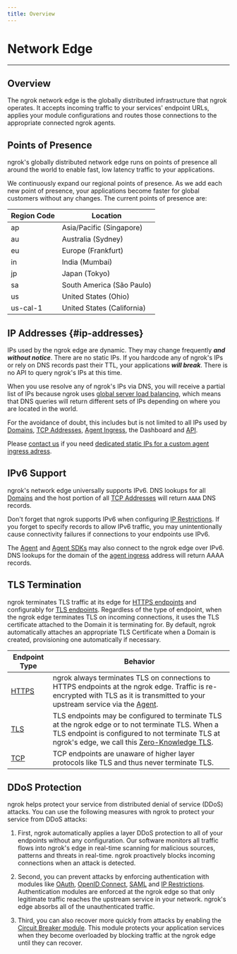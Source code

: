 ```yaml
---
title: Overview
---
```


# Network Edge

---

## Overview

The ngrok network edge is the globally distributed infrastructure that ngrok
operates. It accepts incoming traffic to your services' endpoint URLs, applies
your module configurations and routes those connections to the appropriate
connected ngrok agents.

## Points of Presence

ngrok's globally distributed network edge runs on points of presence all around
the world to enable fast, low latency traffic to your applications.

We continuously expand our regional points of presence. As we add each new
point of presence, your applications become faster for global customers without
any changes. The current points of presence are:

| Region Code | Location                   |
| ----------- | -------------------------- |
| ap          | Asia/Pacific (Singapore)   |
| au          | Australia (Sydney)         |
| eu          | Europe (Frankfurt)         |
| in          | India (Mumbai)             |
| jp          | Japan (Tokyo)              |
| sa          | South America (São Paulo)  |
| us          | United States (Ohio)       |
| us-cal-1    | United States (California) |

## IP Addresses {#ip-addresses}

IPs used by the ngrok edge are dynamic. They may change frequently **_and
without notice_**. There are no static IPs. If you hardcode any of ngrok's IPs
or rely on DNS records past their TTL, your applications **_will break_**.
There is no API to query ngrok's IPs at this time.

When you use resolve any of ngrok's IPs via DNS, you will receive a partial
list of IPs because ngrok uses [global server load
balancing](/network-edge/gslb/), which means that DNS queries will return
different sets of IPs depending on where you are located in the world.

For the avoidance of doubt, this includes but is not limited to all IPs used by
[Domains](/concepts/#domains), [TCP Addresses](/concepts/#tcp-addresses),
[Agent Ingress](/agent/ingress/), the Dashboard and [API](/api/).

Please [contact us](mailto:support@ngrok.com) if you need [dedicated static IPs
for a custom agent ingress adress](/agent/ingress/#dedicated-ips).

## IPv6 Support

ngrok's network edge universally supports IPv6. DNS lookups for all
[Domains](/concepts/#domains) and the host portion of all [TCP
Addresses](/concepts/#tcp-addresses) will return `AAAA` DNS records.

Don't forget that ngrok supports IPv6 when configuring [IP
Restrictions](/http/ip-restrictions). If you forget to specify records to allow
IPv6 traffic, you may unintentionally cause connectivity failures if
connections to your endpoints use IPv6.

The [Agent](/agent/) and [Agent SDKs](/agent-sdks) may also connect to the
ngrok edge over IPv6. DNS lookups for the domain of the [agent
ingress](/agent/ingress/) address will return AAAA records.

## TLS Termination

ngrok terminates TLS traffic at its edge for [HTTPS endpoints](/http/) and
configurably for [TLS endpoints](/tls/). Regardless of the type of endpoint,
when the ngrok edge terminates TLS on incoming connections, it uses the TLS
certificate attached to the Domain it is terminating for. By default, ngrok
automatically attaches an appropriate TLS Certificate when a Domain is created,
provisioning one automatically if necessary.

| Endpoint Type        | Behavior                                                                                                                                                                                                                         |
| -------------------- | -------------------------------------------------------------------------------------------------------------------------------------------------------------------------------------------------------------------------------- |
| [HTTPS](/docs/http/) | ngrok always terminates TLS on connections to HTTPS endpoints at the ngrok edge. Traffic is re-encrypted with TLS as it is transmitted to your upstream service via the [Agent](/agent/).                                        |
| [TLS](/docs/tls/)    | TLS endpoints may be configured to terminate TLS at the ngrok edge or to not terminate TLS. When a TLS endpoint is configured to not terminate TLS at ngrok's edge, we call this [Zero-Knowledge TLS](/tls/#zero-knowledge-tls). |
| [TCP](/docs/tcp/)    | TCP endpoints are unaware of higher layer protocols like TLS and thus never terminate TLS.                                                                                                                                       |

## DDoS Protection

ngrok helps protect your service from distributed denial of service (DDoS)
attacks. You can use the following measures with ngrok to protect your service
from DDoS attacks:

1. First, ngrok automatically applies a layer DDoS protection to all of your
   endpoints without any configuration. Our software monitors all traffic flows
   into ngrok's edge in real-time scanning for malicious sources, patterns and
   threats in real-time. ngrok proactively blocks incoming connections when an
   attack is detected.

1. Second, you can prevent attacks by enforcing authentication with modules
   like [OAuth](/http/oauth), [OpenID Connect](/http/openid-connect),
   [SAML](/http/saml) and [IP Restrictions](/http/ip-restrictions/).
   Authentication modules are enforced at the ngrok edge so that only legitimate
   traffic reaches the upstream service in your network. ngrok's edge absorbs
   all of the unauthenticated traffic.

1. Third, you can also recover more quickly from attacks by enabling the [Circuit
   Breaker module](/http/circuit-breaker/). This module protects your application
   services when they become overloaded by blocking traffic at the ngrok edge
   until they can recover.
